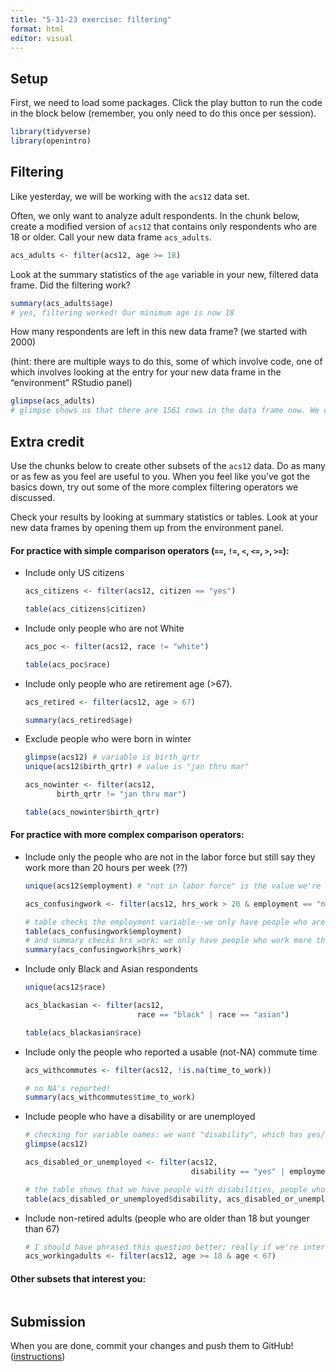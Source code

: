 ```yaml
---
title: "5-31-23 exercise: filtering"
format: html
editor: visual
---
```


## Setup

First, we need to load some packages.
Click the play button to run the code in the block below (remember, you only need to do this once per session).

```r
library(tidyverse)
library(openintro)
```

## Filtering

Like yesterday, we will be working with the `acs12` data set.

Often, we only want to analyze adult respondents.
In the chunk below, create a modified version of `acs12` that contains only respondents who are 18 or older.
Call your new data frame `acs_adults`.

```r
acs_adults <- filter(acs12, age >= 18)
```

Look at the summary statistics of the `age` variable in your new, filtered data frame.
Did the filtering work?

```r
summary(acs_adults$age)
# yes, filtering worked! Our minimum age is now 18
```

How many respondents are left in this new data frame?
(we started with 2000)

(hint: there are multiple ways to do this, some of which involve code, one of which involves looking at the entry for your new data frame in the "environment" RStudio panel)

```r
glimpse(acs_adults)
# glimpse shows us that there are 1561 rows in the data frame now. We can also see this by looking at the information on acs_adults in the environment tab.
```

## Extra credit

Use the chunks below to create other subsets of the `acs12` data.
Do as many or as few as you feel are useful to you.
When you feel like you've got the basics down, try out some of the more complex filtering operators we discussed.

Check your results by looking at summary statistics or tables.
Look at your new data frames by opening them up from the environment panel.

#### For practice with simple comparison operators (`==`, `!=`, `<`, `<=`, `>`, `>=`):

-   Include only US citizens

    ```r
    acs_citizens <- filter(acs12, citizen == "yes")

    table(acs_citizens$citizen)
    ```

-   Include only people who are not White

    ```r
    acs_poc <- filter(acs12, race != "white")

    table(acs_poc$race)
    ```

-   Include only people who are retirement age (\>67).

    ```r
    acs_retired <- filter(acs12, age > 67)

    summary(acs_retired$age)
    ```

-   Exclude people who were born in winter

    ```r
    glimpse(acs12) # variable is birth_qrtr
    unique(acs12$birth_qrtr) # value is "jan thru mar"

    acs_nowinter <- filter(acs12,
           birth_qrtr != "jan thru mar")

    table(acs_nowinter$birth_qrtr)
    ```

#### For practice with more complex comparison operators:

-   Include only the people who are not in the labor force but still say they work more than 20 hours per week (??)

    ```r
    unique(acs12$employment) # "not in labor force" is the value we're interested in

    acs_confusingwork <- filter(acs12, hrs_work > 20 & employment == "not in labor force")

    # table checks the employment variable--we only have people who are not in the labor force
    table(acs_confusingwork$employment)
    # and summary checks hrs_work: we only have people who work more than 20 hours.
    summary(acs_confusingwork$hrs_work)
    ```

-   Include only Black and Asian respondents

    ```r
    unique(acs12$race)

    acs_blackasian <- filter(acs12, 
                             race == "black" | race == "asian")

    table(acs_blackasian$race)
    ```

-   Include only the people who reported a usable (not-NA) commute time

    ```r
    acs_withcommutes <- filter(acs12, !is.na(time_to_work))

    # no NA's reported!
    summary(acs_withcommutes$time_to_work)
    ```

-   Include people who have a disability or are unemployed

    ```r
    # checking for variable names: we want "disability", which has yes/no values, and "employment", where the relevant value is "unemployed"
    glimpse(acs12)

    acs_disabled_or_unemployed <- filter(acs12,
                                         disability == "yes" | employment == "unemployed")

    # the table shows that we have people with disabilities, people who are unemployed, and people who both have a disability and are unemployed. But there are no people who neither have a disability nor are unemployed. So this worked as expected!
    table(acs_disabled_or_unemployed$disability, acs_disabled_or_unemployed$employment)

    ```

-   Include non-retired adults (people who are older than 18 but younger than 67)

    ```r
    # I should have phrased this question better; really if we're interested in adults it should be 18 or older, not older than 18.
    acs_workingadults <- filter(acs12, age >= 18 & age < 67)

    ```

#### Other subsets that interest you:

```r

```

## Submission

When you are done, commit your changes and push them to GitHub!
([instructions](https://soc333-sum23.github.io/computing-clonerepo.html))
